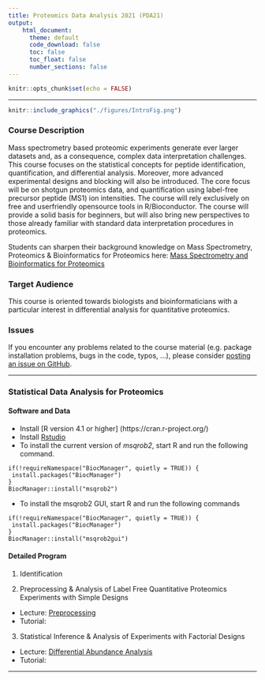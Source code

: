 ```yaml
---
title: Proteomics Data Analysis 2021 (PDA21)
output:
    html_document:
      theme: default
      code_download: false
      toc: false
      toc_float: false
      number_sections: false
---
```



```r
knitr::opts_chunk$set(echo = FALSE)
```

***

```r
knitr::include_graphics("./figures/IntroFig.png")
```


### Course Description

Mass spectrometry based proteomic experiments generate ever larger datasets and, as a consequence, complex data interpretation challenges. This course focuses on the statistical concepts for peptide identification, quantification, and differential analysis. Moreover, more advanced experimental designs and blocking will also be introduced. The core focus will be on shotgun proteomics data, and quantification using label-free precursor peptide (MS1) ion intensities. The course will rely exclusively on free and userfriendly opensource tools in R/Bioconductor. The course will provide a solid basis for beginners, but will also bring new perspectives to those already familiar with standard data interpretation procedures in proteomics.

Students can sharpen their background knowledge on Mass Spectrometry, Proteomics & Bioinformatics for Proteomics
 here:
[Mass Spectrometry and Bioinformatics for Proteomics](pages/techVideos.md)

### Target Audience
This course is oriented towards biologists and bioinformaticians with a particular interest in differential analysis for quantitative proteomics.

### Issues

If you encounter any problems related to the course material (e.g. package installation problems, bugs in the code, typos, ...), please consider [posting an issue on GitHub](https://github.com/statOmics/PDA21/issues).

---

### Statistical Data Analysis for Proteomics

#### Software and Data

- Install [R version 4.1 or higher] (https://cran.r-project.org/)
- Install [Rstudio](https://www.rstudio.com/products/rstudio/download/)
- To install the current version of *msqrob2*, start R and run the following command.

```
if(!requireNamespace("BiocManager", quietly = TRUE)) {
 install.packages("BiocManager")
}
BiocManager::install("msqrob2")
```

- To install the msqrob2 GUI, start R and run the following commands

```
if(!requireNamespace("BiocManager", quietly = TRUE)) {
 install.packages("BiocManager")
}
BiocManager::install("msqrob2gui")
```

#### Detailed Program

  1. Identification

  2. Preprocessing & Analysis of Label Free Quantitative Proteomics Experiments with Simple Designs
  - Lecture: [Preprocessing](./pda_quantification_preprocessing.html)
  - Tutorial: 

  3. Statistical Inference & Analysis of Experiments with Factorial Designs
  - Lecture: [Differential Abundance Analysis](./pda_quantification_inference.html)
  - Tutorial: 

---
